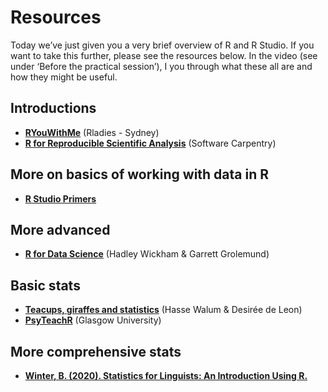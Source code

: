 # Resources {#resources}

Today we've just given you a very brief overview of R and R Studio. If you want to take this further, please see the resources below. In the video (see under 'Before the practical session'), I you through what these all are and how they might be useful.

## Introductions
* [**RYouWithMe**](https://rladiessydney.org/courses/ryouwithme/) (Rladies - Sydney)
* [**R for Reproducible Scientific Analysis**](https://swcarpentry.github.io/r-novice-gapminder/) (Software Carpentry)

## More on basics of working with data in R
* [**R Studio Primers**](https://posit.cloud/learn/primers)

## More advanced
* [**R for Data Science**](https://r4ds.had.co.nz/index.html) (Hadley Wickham & Garrett Grolemund)

## Basic stats
* [**Teacups, giraffes and statistics**](https://tinystats.github.io/teacups-giraffes-and-statistics/index.html) (Hasse Walum & Desirée de Leon)
* [**PsyTeachR**](https://psyteachr.github.io) (Glasgow University)

## More comprehensive stats
* [**Winter, B. (2020). Statistics for Linguists: An Introduction Using R.**](https://bodowinter.com/books.html)